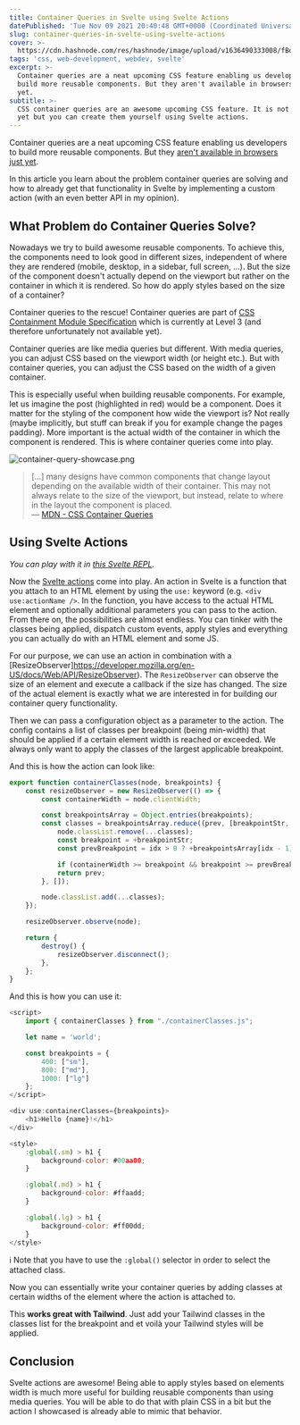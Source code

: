 ```yaml
---
title: Container Queries in Svelte using Svelte Actions
datePublished: 'Tue Nov 09 2021 20:40:48 GMT+0000 (Coordinated Universal Time)'
slug: container-queries-in-svelte-using-svelte-actions
cover: >-
  https://cdn.hashnode.com/res/hashnode/image/upload/v1636490333008/fBoUrBEo7.png
tags: 'css, web-development, webdev, svelte'
excerpt: >-
  Container queries are a neat upcoming CSS feature enabling us developers to
  build more reusable components. But they aren't available in browsers just
  yet.
subtitle: >-
  CSS container queries are an awesome upcoming CSS feature. It is not available
  yet but you can create them yourself using Svelte actions.
---
```



Container queries are a neat upcoming CSS feature enabling us developers to build more reusable components. But they [aren't available in browsers just yet](https://caniuse.com/css-container-queries).

In this article you learn about the problem container queries are solving and how to already get that functionality in Svelte by implementing a custom action (with an even better API in my opinion).

## What Problem do Container Queries Solve?

Nowadays we try to build awesome reusable components. To achieve this, the components need to look good in different sizes, independent of where they are rendered (mobile, desktop, in a sidebar, full screen, ...). But the size of the component doesn't actually depend on the viewport but rather on the container in which it is rendered. So how do apply styles based on the size of a container?

Container queries to the rescue! Container queries are part of [CSS Containment Module Specification](https://drafts.csswg.org/css-contain-3/) which is currently at Level 3 (and therefore unfortunately not available yet).

Container queries are like media queries but different. With media queries, you can adjust CSS based on the viewport width (or height etc.). But with container queries, you can adjust the CSS based on the width of a given container.

This is especially useful when building reusable components. For example, let us imagine the post (highlighted in red) would be a component. Does it matter for the styling of the component how wide the viewport is? Not really (maybe implicitly, but stuff can break if you for example change the pages padding). More important is the actual width of the container in which the component is rendered. This is where container queries come into play.

![container-query-showcase.png](https://cdn.hashnode.com/res/hashnode/image/upload/v1636481770868/0rwxR90K6.png?auto=format,compress&w=800&fit=fillmax)

> [...] many designs have common components that change layout depending on the available width of their container. This may not always relate to the size of the viewport, but instead, relate to where in the layout the component is placed.
> <br />— [MDN - CSS Container Queries](https://developer.mozilla.org/en-US/docs/Web/CSS/CSS_Container_Queries)

## Using Svelte Actions

_You can play with it in [this Svelte REPL](https://svelte.dev/repl/cd0a53fb3672441eb49ef69a1c918cd7?version=3.44.1)._

Now the [Svelte actions](https://svelte.dev/docs#use_action) come into play. An action in Svelte is a function that you attach to an HTML element by using the `use:` keyword (e.g. `<div use:actionName />`. In the function, you have access to the actual HTML element and optionally additional parameters you can pass to the action. From there on, the possibilities are almost endless. You can tinker with the classes being applied, dispatch custom events, apply styles and everything you can actually do with an HTML element and some JS.

For our purpose, we can use an action in combination with a [ResizeObserver]https://developer.mozilla.org/en-US/docs/Web/API/ResizeObserver). The `ResizeObserver` can observe the size of an element and execute a callback if the size has changed. The size of the actual element is exactly what we are interested in for building our container query functionality.

Then we can pass a configuration object as a parameter to the action. The config contains a list of classes per breakpoint (being min-width) that should be applied if a certain element width is reached or exceeded. We always only want to apply the classes of the largest applicable breakpoint.

And this is how the action can look like:

```javascript
export function containerClasses(node, breakpoints) {
	const resizeObserver = new ResizeObserver(() => {
		const containerWidth = node.clientWidth;

		const breakpointsArray = Object.entries(breakpoints);
		const classes = breakpointsArray.reduce((prev, [breakpointStr, classes], idx) => {
			node.classList.remove(...classes);
			const breakpoint = +breakpointStr;
			const prevBreakpoint = idx > 0 ? +breakpointsArray[idx - 1][0] : 0;

			if (containerWidth >= breakpoint && breakpoint >= prevBreakpoint) return classes;
			return prev;
		}, []);

		node.classList.add(...classes);
	});

	resizeObserver.observe(node);

	return {
		destroy() {
			resizeObserver.disconnect();
		},
	};
}
```

And this is how you can use it:

```javascript
<script>
	import { containerClasses } from "./containerClasses.js";

	let name = 'world';

	const breakpoints = {
		400: ["sm"],
		800: ["md"],
		1000: ["lg"]
	};
</script>

<div use:containerClasses={breakpoints}>
	<h1>Hello {name}!</h1>
</div>

<style>
	:global(.sm) > h1 {
		background-color: #00aa00;
	}

	:global(.md) > h1 {
		background-color: #ffaadd;
	}

	:global(.lg) > h1 {
		background-color: #ff00dd;
	}
</style>
```

ℹ️ Note that you have to use the `:global()` selector in order to select the attached class.

Now you can essentially write your container queries by adding classes at certain widths of the element where the action is attached to.

This **works great with Tailwind**. Just add your Tailwind classes in the classes list for the breakpoint and et voilà your Tailwind styles will be applied.

## Conclusion

Svelte actions are awesome! Being able to apply styles based on elements width is much more useful for building reusable components than using media queries. You will be able to do that with plain CSS in a bit but the action I showcased is already able to mimic that behavior.
